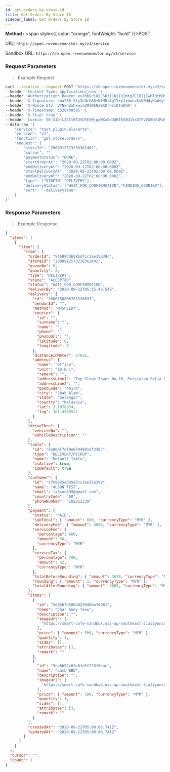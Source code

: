 ```yaml
---
id: get-orders-by-store-id
title: Get Orders By Store ID
sidebar_label: Get Orders By Store ID
---
```



**Method :** <span style={{ color: "orange", fontWeight: "bold" }}>POST</span><br/>

URL: `https://open.revenuemonster.my/v3/service`<br/>

Sandbox URL: `https://sb-open.revenuemonster.my/v3/service`

### Request Parameters

> Example Request

```bash
curl --location --request POST 'https://sb-open.revenuemonster.my/v3/service' \
--header 'Content-Type: application/json' \
--header 'Authorization: Bearer eyJhbGciOiJSUzI1NiIsImtpZCI6IjIwMTgtMDMtMTMiLCJ0eXAiOiJKV1QifQ.eyJhdWQiOlsiYXBpX2NsaWVudEBFaGNLQzA5QmRYUm9RMnhwWlc1MEVKTE42dFdBMG82MEx3Il0sImV4cCI6MTYwMzI1NDU2OSwiaWF0IjoxNjAwNjYyNTY5LCJpc3MiOiJodHRwczovL3NiLW9hdXRoLnJldmVudWVtb25zdGVyLm15IiwianRpIjoiRWh3S0VFOUJkWFJvUVdOalpYTnpWRzlyWlc0UTZNenR5b1RFckpzVyIsIm5iZiI6MTYwMDY2MjU2OSwic3ViIjoiRWhRS0NFMWxjbU5vWVc1MEVKWFZ6ZDN3cmFxVE9SSVFDZ1JWYzJWeUVJeUpxSXp2eU1QVmNRIn0.H3G6UDX7sR9EXtTMNs4Q2OHdhUGIhhCfdlAeOpywH4rDuVOcWXXwzF4Imbx8E7I10vFAJpwYZrEkCWCdCCw-WV11y9VT5kP6k75CeS-ZPMOLcKnC5iFT7vEi07r6ovwty9erlcZeXrtrmEIn3rnLva-dxSg3vZ2MyymoNDk-kV7ltXnkoWW4jtXRls6siLhxeY__8kXn2qa0ojVX4Nm6HmzN_vgi-RKSmToMgsdzTF94Y61QVBWhZfolD2-JpHx4qNlklcUdv8HOJ1QHHWpyoJytaJmvr3GJ5G399LbcTLwxB1p2qPg7z4hpoGNu4AP-ybRJVC3P9q9OscQYDNX-dA' \
--header 'X-Signature: sha256 Sty3LNcKA8+WlMHtAgIY+y1xbwnzKsN0UdyKaW+yYIgcTkBAtF7G5Lx251qQITURJ4wiXPDODxhs1nFVmBBing==' \
--header 'X-Nonce-Str: VYNknZohxwicZMaWbNdBKUrnrxDtaRhN' \
--header 'X-Timestamp: 1528450585' \
--header 'X-Skip: true' \
--header 'Cookie: SB-SID-LIST=MTU5OTE5MjgzMXxOd3dBTkV0U1YxUTFVVXBHV1RORFNVeFhUMDVXVUZWQlJqSmFRa2hCTjBwVE5rYzNUbGRPVDFWWldWbEdVRE0xVVVZek5qTTFSMUU9fJOuNAHQx3JzseOCgLHttpZxwd5Sw46dyY-76pvKkUfE; SB-SID=MTU5OTE5MjgzMXxOd3dBTkVwSFVWVklOVFl6VWtGVFFWTlJORVpaVDFwRFNVTkNSMHMwV1VsSVQxQklNalUwVlVWQ1JGaEZVMG8zVXpkUlVVczJUMEU9fAF5jKSWmCYcLnMxwtmP9INye1UQSY9N6WXXO4sXUi2W; DEV-SID-LIST=MTYwMDQyMDc0NnxOd3dBTkZGS05FaFpSRkpLUVVoWFFVOUhTMGhJUmxZM1JVRkJObE5hUjBWU1ZVeEhVRFl6VkV0TFEwdFJXVGMzVEVwWFZ6WlhSMUU9fL0oW5k7HmzYM9-tdI3uzhszpjftGruCZD9EunqTledF; DEV-SID=MTYwMDQyMDc0NnxOd3dBTkRKYVJFODJXRFJQTWxwSFdFeFdOa3cxU0U5VE4wUkNTelZYVmpkT1VEWTNTRmRhTkU5WVNGQkhOMHhOUmpWSlZsQlFXVUU9fPny0cm7qpc_FKeFUzvLT02pxoMXzLkIHkzz_sR4xiWs; route=98167a1c8a2a1948312c3dab462ebc5a' \
--data-raw '{
    "service": "test.plugin.alacarte",
    "version": "v1",
    "function": "get.store.orders",
    "request": {
        "storeId": "2808912573238362402",
        "cursor": "",
        "paymentStatus": "DONE",
        "startOrderAt": "2020-09-22T02:00:00.000Z",
        "endDeliveryAt": "2020-09-22T02:00:00.000Z",
        "startDeliveryAt": "2020-09-22T02:00:00.000Z",
        "endDeliveryAt": "2020-09-22T02:00:00.000Z",
        "type": ["DINEIN","DELIVERY"],
        "deliveryStatus": ["WAIT_FOR_CONFIRMATION","FINDING_COURIER"],
        "sort": "-deliveryTime"
    }
}'
```

### Response Parameters

> Example Response

```json
{
  "items": [
    {
      "item": {
        "item": {
          "orderId": "5f6984d6585d7cc1ae35a39c",
          "storeId": "2808912573238362402",
          "queueNo": 0,
          "quantity": 2,
          "type": "DELIVERY",
          "state": "ACCEPTED",
          "status": "WAIT_FOR_CONFIRMATION",
          "deliverBy": "2020-09-22T05:15:49.54Z",
          "delivery": {
            "id": "1600750806701530897",
            "vendorId": "",
            "method": "MRSPEEDY",
            "courier": {
              "id": "",
              "surname": "",
              "name": "",
              "phone": "",
              "photoUrl": "",
              "latitude": 0,
              "longitude": 0
            },
            "distanceInMeter": 27656,
            "address": {
              "name": "Office",
              "unit": "18-B-1",
              "remark": "",
              "addressLine1": "Top Glove Tower No.16, Persiaran Setia Dagang, Setia Alam, Seksyen U13, Alam Nusantara",
              "addressLine2": "",
              "postCode": "40170",
              "city": "Shah Alam",
              "state": "Selangor",
              "country": "Malaysia",
              "lat": 3.1078954,
              "lng": 101.4589521
            }
          },
          "driveThru": {
            "vehicleNo": "",
            "vehicleDescription": ""
          },
          "table": {
            "id": "5e86af7ef9e6794801df330c",
            "type": "DELIVERY/PICKUP",
            "name": "Default Table",
            "isActive": true,
            "isDefault": true
          },
          "customer": {
            "id": "5f69845e585d7cc1ae35a399",
            "name": "ALSON TEST",
            "email": "alson899@gmail.com",
            "countryCode": "60",
            "phoneNumber": "102212339"
          },
          "payment": {
            "status": "PAID",
            "subTotal": { "amount": 600, "currencyType": "MYR" },
            "deliveryFee": { "amount": 3000, "currencyType": "MYR" },
            "serviceFee": {
              "percentage": 600,
              "amount": 36,
              "currencyType": "MYR"
            },
            "serviceTax": {
              "percentage": 700,
              "amount": 42,
              "currencyType": "MYR"
            },
            "totalBeforeRounding": { "amount": 3678, "currencyType": "MYR" },
            "rounding": { "amount": 2, "currencyType": "MYR" },
            "totalAfterRounding": { "amount": 3680, "currencyType": "MYR" }
          },
          "items": [
            {
              "id": "5e9567d580a0239d6de76081",
              "name": "Char Kuey Teow",
              "description": "",
              "imageUrl": [
                "https://smart-cafe-sandbox.oss-ap-southeast-3.aliyuncs.com/images/4118165203679668885/4cf5f4e8-1f0d-4697-86ca-3c2c880f37f7"
              ],
              "price": { "amount": 500, "currencyType": "MYR" },
              "quantity": 1,
              "sides": [],
              "attributes": [],
              "remark": ""
            },
            {
              "id": "5ea6b52c0fe6fe5f229f6eac",
              "name": "Lamb BBQ",
              "description": "",
              "imageUrl": [
                "https://smart-cafe-sandbox.oss-ap-southeast-3.aliyuncs.com/images/4118165203679668885/d2192d9f-783c-4eeb-9903-9da5536f487f"
              ],
              "price": { "amount": 100, "currencyType": "MYR" },
              "quantity": 1,
              "sides": [],
              "attributes": [],
              "remark": ""
            }
          ],
          "createdAt": "2020-09-22T05:00:06.741Z",
          "updatedAt": "2020-09-22T05:00:06.741Z"
        }
      }
    }
  ],
  "cursor": "",
  "count": 1
}
```
